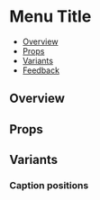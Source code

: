 
<Meta of={MenuTitleStories} />

# Menu Title

- [Overview](#overview)
- [Props](#props)
- [Variants](#variants)
- [Feedback](#feedback)

## Overview

<Canvas of={MenuTitleStories.Overview} />

## Props

<PropsTable />

## Variants

### Caption positions

<Canvas of={MenuTitleStories.CaptionPlacements} />
